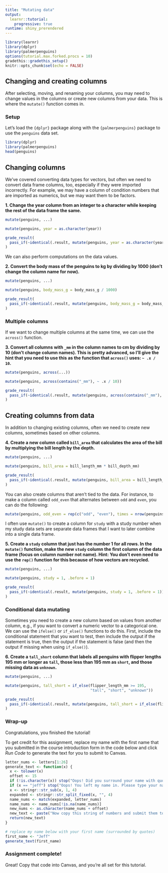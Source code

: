 ```yaml
---
title: "Mutating data"
output: 
  learnr::tutorial:
    progressive: true
runtime: shiny_prerendered
---
```


```r
library(learnr)
library(dplyr)
library(palmerpenguins)
options(tutorial.max.forked.procs = 10)
gradethis::gradethis_setup()
knitr::opts_chunk$set(echo = FALSE)
```


## Changing and creating columns

After selecting, moving, and renaming your columns, you may need to change values in the columns or create new columns from your data. This is where the `mutate()` function comes in.

### Setup

Let's load the `{dplyr}` package along with the `{palmerpenguins}` package to use the `penguins` data set.

```r
library(dplyr)
library(palmerpenguins)
head(penguins)
```


## Changing columns  {data-allow-skip=TRUE}

We've covered converting data types for vectors, but often we need to convert data frame columns, too, especially if they were imported incorrectly. For example, we may have a column of condition numbers that are imported as numerics, but we may want them to be factors.

**1. Change the year column from an integer to a character while keeping the rest of the data frame the same.**
```r
mutate(penguins, ...)
```
 
```r
mutate(penguins, year = as.character(year))
```
 
```r
grade_result(
  pass_if(~identical(.result, mutate(penguins, year = as.character(year))))
)
```

We can also perform computations on the data values.

**2. Convert the body mass of the penguins to kg by dividing by 1000 (don't change the column name for now).**
```r
mutate(penguins, ...)
```
 
```r
mutate(penguins, body_mass_g = body_mass_g / 1000)
```
 
```r
grade_result(
  pass_if(~identical(.result, mutate(penguins, body_mass_g = body_mass_g / 1000)))
)
```

### Multiple columns

If we want to change multiple columns at the same time, we can use the `across()` function. 

**3. Convert all columns with `_mm` in the column names to cm by dividing by 10 (don't change column names). This is pretty advanced, so I'll give the hint that you need to use this as the function that `across()` uses: `~ .x / 10`.**
```r
mutate(penguins, across(...))
```
 
```r
mutate(penguins, across(contains("_mm"), ~ .x / 10))
```
 
```r
grade_result(
  pass_if(~identical(.result, mutate(penguins, across(contains("_mm"), ~ .x / 10))))
)
```

## Creating columns from data

In addition to changing existing columns, often we need to create new columns, sometimes based on other columns.

**4. Create a new column called `bill_area` that calculates the area of the bill by multiplying the bill length by the depth.**
```r
mutate(penguins, ...)
```
 
```r
mutate(penguins, bill_area = bill_length_mm * bill_depth_mm)
```
 
```r
grade_result(
  pass_if(~identical(.result, mutate(penguins, bill_area = bill_length_mm * bill_depth_mm)))
)
```

You can also create columns that aren't tied to the data. For instance, to make a column called `odd_even` that alternates between `odd` and `even`, you can do the following:

```r
mutate(penguins, odd_even = rep(c("odd", "even"), times = nrow(penguins) / 2))
```

I often use `mutate()` to create a column for `study` with a study number when my study data sets are separate data frames that I want to later combine into a single data frame.

**5. Create a `study` column that just has the number 1 for all rows. In the `mutate()` function, make the new `study` column the first column of the data frame (focus on column number not name). Hint: You don't even need to use the `rep()` function for this because of how vectors are recycled.**
```r
mutate(penguins, ...)
```
 
```r
mutate(penguins, study = 1, .before = 1)
```
 
```r
grade_result(
  pass_if(~identical(.result, mutate(penguins, study = 1, .before = 1)))
)
```


### Conditional data mutating

Sometimes you need to create a new column based on values from another column, e.g., if you want to convert a numeric vector to a categorical one. We can use the `ifelse()` or `if_else()` functions to do this. First, include the conditional statement that you want to test, then include the output if the statement is true, then the output if the statement is false (and then the output if missing when using `if_else()`).

**6. Create a `tall_short` column that labels all penguins with flipper lengths 195 mm or longer as `tall`, those less than 195 mm as `short`, and those missing data as `unknown`.**
```r
mutate(penguins, ...)
```
 
```r
mutate(penguins, tall_short = if_else(flipper_length_mm >= 195, 
                                      "tall", "short", "unknown"))
```
 
```r
grade_result(
  pass_if(~identical(.result, mutate(penguins, tall_short = if_else(flipper_length_mm >= 195, "tall", "short", "unknown"))))
)
```


### Wrap-up

Congratulations, you finished the tutorial!

To get credit for this assignment, replace my name with the first name that you submitted in the course introduction form in the code below and click *Run Code* to generate the text for you to submit to Canvas. 

```r
letter_nums <- letters[1:26]
generate_text <- function(x) {
  x <- tolower(x)
  offset <- 15
  if (!is.character(x)) stop("Oops! Did you surround your name with quotation marks?")
  if (x == "jeff") stop("Oops! You left my name in. Please type your name.")
  x <- stringr::str_sub(x, 1, 4)
  expanded <- stringr::str_split_fixed(x, "", 4)
  name_nums <- match(expanded, letter_nums)
  name_nums <- name_nums[!is.na(name_nums)]
  new_nums <- as.character(name_nums + offset)
  new_text <- paste("Now copy this string of numbers and submit them to Canvas:", stringr::str_c(new_nums, collapse = ""))
  return(new_text)
}
```

```r
# replace my name below with your first name (surrounded by quotes)
first_name <- "Jeff"
generate_text(first_name)
```

### Assignment complete!

Great! Copy that code into Canvas, and you're all set for this tutorial.
